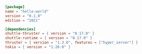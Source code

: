 ```toml Cargo.toml
[package]
name = "hello-world"
version = "0.1.0"
edition = "2021"

[dependencies]
shuttle-thruster = { version = "0.17.0" }
shuttle-runtime = { version = "0.17.0" }
thruster = { version = "1.3.0", features = ["hyper_server"] }
tokio = { version = "1.26.0" }

```
